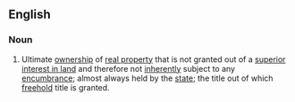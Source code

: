 ==English==

===Noun===
{{en-noun}}
# {{lb|en|property law}} Ultimate [[ownership]] of [[real property]] that is not granted out of a [[superior]] [[interest in land]] and therefore not [[inherent]]ly subject to any [[encumbrance]]; almost always held by the [[state]]; the title out of which [[freehold]] title is granted.